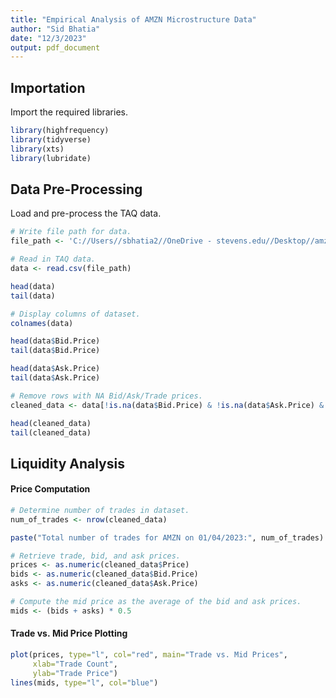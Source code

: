 ```yaml
---
title: "Empirical Analysis of AMZN Microstructure Data"
author: "Sid Bhatia"
date: "12/3/2023"
output: pdf_document
---
```


## Importation

Import the required libraries.

```r
library(highfrequency)
library(tidyverse)
library(xts)
library(lubridate)
```

## Data Pre-Processing

Load and pre-process the TAQ data.

```r
# Write file path for data.
file_path <- 'C://Users//sbhatia2//OneDrive - stevens.edu//Desktop//amzn_tick_history_01_04_2023.csv'

# Read in TAQ data.
data <- read.csv(file_path)

head(data)
tail(data)

# Display columns of dataset.
colnames(data)

head(data$Bid.Price)
tail(data$Bid.Price)

head(data$Ask.Price)
tail(data$Ask.Price)

# Remove rows with NA Bid/Ask/Trade prices.
cleaned_data <- data[!is.na(data$Bid.Price) & !is.na(data$Ask.Price) & !is.na(data$Price), ]

head(cleaned_data)
tail(cleaned_data)
```

## Liquidity Analysis

#### Price Computation

```r
# Determine number of trades in dataset.
num_of_trades <- nrow(cleaned_data)

paste("Total number of trades for AMZN on 01/04/2023:", num_of_trades)

# Retrieve trade, bid, and ask prices.
prices <- as.numeric(cleaned_data$Price)
bids <- as.numeric(cleaned_data$Bid.Price)
asks <- as.numeric(cleaned_data$Ask.Price)

# Compute the mid price as the average of the bid and ask prices.
mids <- (bids + asks) * 0.5
```

#### Trade vs. Mid Price Plotting

```r
plot(prices, type="l", col="red", main="Trade vs. Mid Prices", 
     xlab="Trade Count",
     ylab="Trade Price")
lines(mids, type="l", col="blue")

```